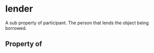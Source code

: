 # lender

A sub property of participant. The person that lends the object being borrowed.

## Property of




